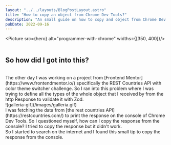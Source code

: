 ```yaml
---
layout: "../../layouts/BlogPostLayout.astro"
title: "How to copy an object from Chrome Dev Tools?"
description: "An small guide on how to copy and object from Chrome Dev Tools."
pubDate: 2022-09-16
---
```


<Picture src={hero} alt="programmer-with-chrome" widths={[350, 400]}/>
<br/>
<br/>
## So how did I got into this?
<br/>
The other day I was working on a project from [Frontend Mentor](https://www.frontendmentor.io/) specifically 
the REST Countries API with color theme switcher challenge. So I ran into this problem where I was trying to 
define all the types of the whole object that I received by from the http Response to validate it with Zod. 
<br/>
![galleria-gif](/images/galleria.gif)
<br/>
I was fetching the data from [the rest countries API](https://restcountries.com/) to print the response on 
the console of Chrome Dev Tools. So I questioned myself, how can I copy the response from the console? 
I tried to copy the response but it didn't work.
<br/>
So I started to search on the internet and I found this small tip to copy the response from the console.
<br/>
